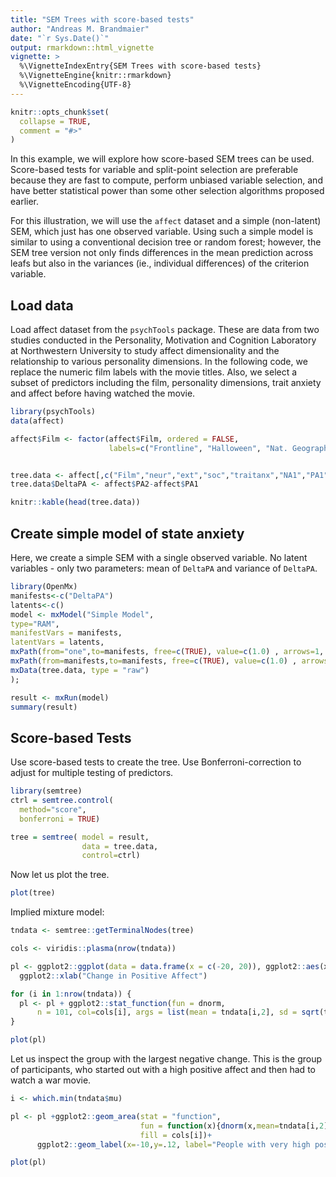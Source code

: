 ```yaml
---
title: "SEM Trees with score-based tests"
author: "Andreas M. Brandmaier"
date: "`r Sys.Date()`"
output: rmarkdown::html_vignette
vignette: >
  %\VignetteIndexEntry{SEM Trees with score-based tests}
  %\VignetteEngine{knitr::rmarkdown}
  %\VignetteEncoding{UTF-8}
---
```


```r
knitr::opts_chunk$set(
  collapse = TRUE,
  comment = "#>"
)
```

In this example, we will explore how score-based SEM trees can be used. Score-based tests for variable and split-point selection are preferable because they are fast to compute, perform unbiased variable selection, and have better statistical power than some other selection algorithms proposed earlier. 

For this illustration, we will use the `affect` dataset and a simple (non-latent) SEM, which just has one observed variable. Using such a simple model is similar to using a conventional decision tree or random forest; however, the SEM tree version not only finds differences in the mean prediction across leafs but also in the variances (ie., individual differences) of the criterion variable.

## Load data

Load affect dataset from the `psychTools` package. These are data from two studies conducted in the Personality, Motivation and Cognition Laboratory at Northwestern University to  study affect dimensionality and the relationship to various personality dimensions. In the following code, we replace the numeric film labels with the movie titles. Also, we select a subset of predictors including the film, personality dimensions, trait anxiety and affect before having watched the movie.

```r
library(psychTools)
data(affect)

affect$Film <- factor(affect$Film, ordered = FALSE, 
                      labels=c("Frontline", "Halloween", "Nat. Geographic","Parenthood"))


tree.data <- affect[,c("Film","neur","ext","soc","traitanx","NA1","PA1")] 
tree.data$DeltaPA <- affect$PA2-affect$PA1

knitr::kable(head(tree.data))
```

## Create simple model of state anxiety

Here, we create a simple SEM with a single observed variable. No latent variables - only two parameters: mean of `DeltaPA` and variance of `DeltaPA`.

```r
library(OpenMx)
manifests<-c("DeltaPA")
latents<-c()
model <- mxModel("Simple Model", 
type="RAM",
manifestVars = manifests,
latentVars = latents,
mxPath(from="one",to=manifests, free=c(TRUE), value=c(1.0) , arrows=1, label=c("mu") ),
mxPath(from=manifests,to=manifests, free=c(TRUE), value=c(1.0) , arrows=2, label=c("sigma2") ),
mxData(tree.data, type = "raw")
);

result <- mxRun(model)
summary(result)
```

## Score-based Tests

Use score-based tests to create the tree. Use Bonferroni-correction to adjust for multiple testing of predictors.

```r
library(semtree)
ctrl = semtree.control(
  method="score", 
  bonferroni = TRUE)
```

```r
tree = semtree( model = result, 
                data = tree.data, 
                control=ctrl)
```

Now let us plot the tree.

```r
plot(tree)
```

Implied mixture model:

```r
tndata <- semtree::getTerminalNodes(tree)

cols <- viridis::plasma(nrow(tndata))

pl <- ggplot2::ggplot(data = data.frame(x = c(-20, 20)), ggplot2::aes(x))+
  ggplot2::xlab("Change in Positive Affect")

for (i in 1:nrow(tndata)) {
  pl <- pl + ggplot2::stat_function(fun = dnorm, 
      n = 101, col=cols[i], args = list(mean = tndata[i,2], sd = sqrt(tndata[i,1])))
}

plot(pl)
```

Let us inspect the group with the largest negative change. This is the group of participants, who started out with a high positive affect and then had to watch a war movie.

```r
i <- which.min(tndata$mu)

pl <- pl +ggplot2::geom_area(stat = "function", 
                             fun = function(x){dnorm(x,mean=tndata[i,2],sd=sqrt(tndata[i,1]))}, 
                             fill = cols[i])+
      ggplot2::geom_label(x=-10,y=.12, label="People with very high positive \naffect, which then watched\n a war film")

plot(pl)
```
